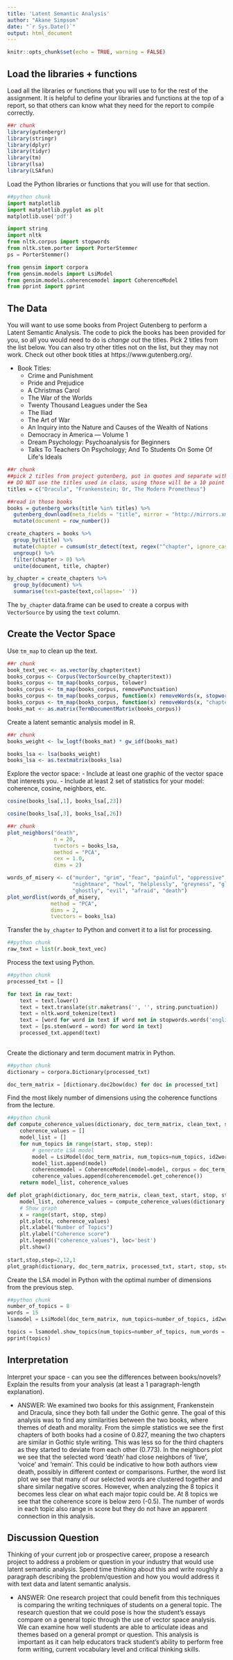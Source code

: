 ```yaml
---
title: 'Latent Semantic Analysis'
author: "Akane Simpson"
date: "`r Sys.Date()`"
output: html_document
---
```


```r
knitr::opts_chunk$set(echo = TRUE, warning = FALSE)
```

## Load the libraries + functions

Load all the libraries or functions that you will use to for the rest of the assignment. It is helpful to define your libraries and functions at the top of a report, so that others can know what they need for the report to compile correctly.

```r
##r chunk
library(gutenbergr)
library(stringr)
library(dplyr)
library(tidyr)
library(tm)
library(lsa)
library(LSAfun)
```

Load the Python libraries or functions that you will use for that section. 

```python
##python chunk
import matplotlib 
import matplotlib.pyplot as plt
matplotlib.use('pdf')

import string
import nltk
from nltk.corpus import stopwords
from nltk.stem.porter import PorterStemmer 
ps = PorterStemmer()

from gensim import corpora
from gensim.models import LsiModel
from gensim.models.coherencemodel import CoherenceModel
from pprint import pprint
```

## The Data

You will want to use some books from Project Gutenberg to perform a Latent Semantic Analysis. The code to pick the books has been provided for you, so all you would need to do is *change out* the titles. Pick 2 titles from the list below. You can also try other titles not on the list, but they may not work. Check out other book titles at https://www.gutenberg.org/. 

- Book Titles:
    - Crime and Punishment
    - Pride and Prejudice
    - A Christmas Carol
    - The War of the Worlds
    - Twenty Thousand Leagues under the Sea
    - The Iliad
    - The Art of War
    - An Inquiry into the Nature and Causes of the Wealth of Nations
    - Democracy in America — Volume 1
    - Dream Psychology: Psychoanalysis for Beginners
    - Talks To Teachers On Psychology; And To Students On Some Of Life\'s Ideals


```r
##r chunk
##pick 2 titles from project gutenberg, put in quotes and separate with commas
## DO NOT use the titles used in class, using those will be a 10 point deduction
titles = c("Dracula", "Frankenstein; Or, The Modern Prometheus")

##read in those books
books = gutenberg_works(title %in% titles) %>%
  gutenberg_download(meta_fields = "title", mirror = "http://mirrors.xmission.com/gutenberg/") %>% 
  mutate(document = row_number())

create_chapters = books %>% 
  group_by(title) %>%
  mutate(chapter = cumsum(str_detect(text, regex("^chapter", ignore_case = TRUE)))) %>% 
  ungroup() %>%
  filter(chapter > 0) %>%
  unite(document, title, chapter) 

by_chapter = create_chapters %>% 
  group_by(document) %>% 
  summarise(text=paste(text,collapse=' '))

```

The `by_chapter` data.frame can be used to create a corpus with `VectorSource` by using the `text` column. 

## Create the Vector Space

Use `tm_map` to clean up the text. 

```r
##r chunk 
book_text_vec <- as.vector(by_chapter$text)
books_corpus <- Corpus(VectorSource(by_chapter$text))
books_corpus <- tm_map(books_corpus, tolower)
books_corpus <- tm_map(books_corpus, removePunctuation)
books_corpus <- tm_map(books_corpus, function(x) removeWords(x, stopwords("english")))
books_corpus <- tm_map(books_corpus, function(x) removeWords(x, "chapter"))
books_mat <- as.matrix(TermDocumentMatrix(books_corpus))
```

Create a latent semantic analysis model in R. 

```r
##r chunk
books_weight <- lw_logtf(books_mat) * gw_idf(books_mat)

books_lsa <- lsa(books_weight)
books_lsa <- as.textmatrix(books_lsa)
```

Explore the vector space:
  - Include at least one graphic of the vector space that interests you. 
  - Include at least 2 set of statistics for your model: coherence, cosine, neighbors, etc. 

```r
cosine(books_lsa[,1], books_lsa[,23])
```
```r
cosine(books_lsa[,3], books_lsa[,26])
```

```r
##r chunk
plot_neighbors("death",
               n = 20,
               tvectors = books_lsa,
               method = "PCA",
               cex = 1.0,
               dims = 2)
```

```r
words_of_misery <- c("murder", "grim", "fear", "painful", "oppressive", 
                     "nightmare", "howl", "helplessly", "greyness", "gloom",
                     "ghostly", "evil", "afraid", "death")
plot_wordlist(words_of_misery, 
              method = "PCA",
              dims = 2,
              tvectors = books_lsa)
```


Transfer the `by_chapter` to Python and convert it to a list for processing. 

```python
##python chunk
raw_text = list(r.book_text_vec)
```

Process the text using Python. 

```python
##python chunk
processed_txt = []

for text in raw_text:
    text = text.lower()
    text = text.translate(str.maketrans('', '', string.punctuation))
    text = nltk.word_tokenize(text)
    text = [word for word in text if word not in stopwords.words('english')]
    text = [ps.stem(word = word) for word in text]
    processed_txt.append(text)
    
```

Create the dictionary and term document matrix in Python.

```python
##python chunk
dictionary = corpora.Dictionary(processed_txt)

doc_term_matrix = [dictionary.doc2bow(doc) for doc in processed_txt]
```

Find the most likely number of dimensions using the coherence functions from the lecture. 

```python
##python chunk
def compute_coherence_values(dictionary, doc_term_matrix, clean_text, start = 2, stop = 100, step = 2):
    coherence_values = []
    model_list = []
    for num_topics in range(start, stop, step):
        # generate LSA model
        model = LsiModel(doc_term_matrix, num_topics=num_topics, id2word = dictionary)  # train model
        model_list.append(model)
        coherencemodel = CoherenceModel(model=model, corpus = doc_term_matrix, texts=clean_text, dictionary=dictionary, coherence='u_mass')
        coherence_values.append(coherencemodel.get_coherence())
    return model_list, coherence_values

def plot_graph(dictionary, doc_term_matrix, clean_text, start, stop, step):
    model_list, coherence_values = compute_coherence_values(dictionary, doc_term_matrix, clean_text, start, stop, step)
    # Show graph
    x = range(start, stop, step)
    plt.plot(x, coherence_values)
    plt.xlabel("Number of Topics")
    plt.ylabel("Coherence score")
    plt.legend(("coherence_values"), loc='best')
    plt.show()
    
start,stop,step=2,12,1
plot_graph(dictionary, doc_term_matrix, processed_txt, start, stop, step)
```

Create the LSA model in Python with the optimal number of dimensions from the previous step.

```python
##python chunk
number_of_topics = 8
words = 15
lsamodel = LsiModel(doc_term_matrix, num_topics=number_of_topics, id2word = dictionary)

topics = lsamodel.show_topics(num_topics=number_of_topics, num_words = words, formatted=True)
pprint(topics)
```

## Interpretation

Interpret your space - can you see the differences between books/novels? Explain the results from your analysis (at least a 1 paragraph-length explanation). 
  
- ANSWER: We examined two books for this assignment, Frankenstein and Dracula, since they both fall under the Gothic genre. The goal of this analysis was to find any similarities between the two books, where themes of death and morality. From the simple statistics we see the first chapters of both books had a cosine of 0.827, meaning the two chapters are similar in Gothic style writing. This was less so for the third chapters as they started to deviate from each other (0.773). In the neighbors plot we see that the selected word 'death' had close neighbors of 'live', 'voice' and 'remain'. This could be indicative to how both authors view death, possibly in different context or comparisons. Further, the word list plot we see that many of our selected words are clustered together and share similar negative scores. However, when analyzing the 8 topics it becomes less clear on what each major topic could be. At 8 topics we see that the coherence score is below zero (-0.5). The number of words in each topic also range in score but they do not have an apparent connection in this analysis.

## Discussion Question

Thinking of your current job or prospective career, propose a research project to address a problem or question in your industry that would use latent semantic analysis. Spend time thinking about this and write roughly a paragraph describing the problem/question and how you would address it with text data and latent semantic analysis.

- ANSWER: One research project that could benefit from this techniques is comparing the writing techniques of students on a general topic. The research question that we could pose is how the student's essays compare on a general topic through the use of vector space analysis. We can examine how well students are able to articulate ideas and themes based on a general prompt or question. This analysis is important as it can help educators track student's ability to perform free form writing, current vocabulary level and critical thinking skills.